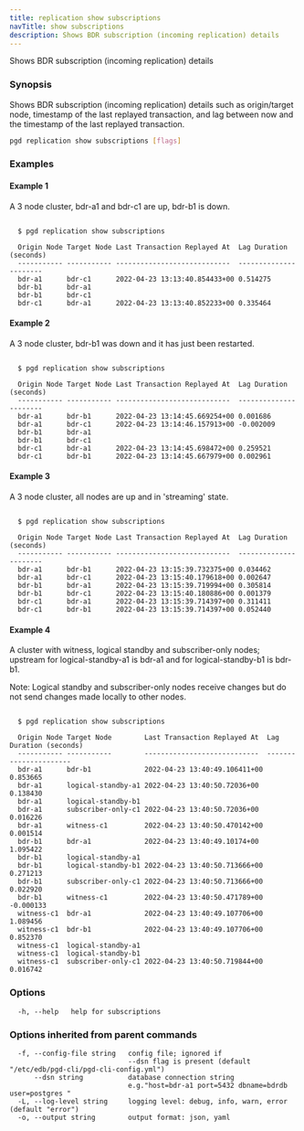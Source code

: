 ```yaml
---
title: replication show subscriptions
navTitle: show subscriptions
description: Shows BDR subscription (incoming replication) details
---
```


Shows BDR subscription (incoming replication) details

### Synopsis

Shows BDR subscription (incoming replication) details such as origin/target
node, timestamp of the last replayed transaction, and lag between now and the
timestamp of the last replayed transaction.

```sh
pgd replication show subscriptions [flags]
```

### Examples

#### Example 1

A 3 node cluster, bdr-a1 and bdr-c1 are up, bdr-b1 is down.

```text

  $ pgd replication show subscriptions

  Origin Node Target Node Last Transaction Replayed At  Lag Duration (seconds)
  ----------- ----------- ----------------------------  ----------------------
  bdr-a1      bdr-c1      2022-04-23 13:13:40.854433+00 0.514275
  bdr-b1      bdr-a1
  bdr-b1      bdr-c1
  bdr-c1      bdr-a1      2022-04-23 13:13:40.852233+00 0.335464
```


#### Example 2

A 3 node cluster, bdr-b1 was down and it has just been restarted.

```text

  $ pgd replication show subscriptions

  Origin Node Target Node Last Transaction Replayed At  Lag Duration (seconds)
  ----------- ----------- ----------------------------  ----------------------
  bdr-a1      bdr-b1      2022-04-23 13:14:45.669254+00 0.001686
  bdr-a1      bdr-c1      2022-04-23 13:14:46.157913+00 -0.002009
  bdr-b1      bdr-a1
  bdr-b1      bdr-c1
  bdr-c1      bdr-a1      2022-04-23 13:14:45.698472+00 0.259521
  bdr-c1      bdr-b1      2022-04-23 13:14:45.667979+00 0.002961
```


#### Example 3 

A 3 node cluster, all nodes are up and in 'streaming' state.

```text

  $ pgd replication show subscriptions

  Origin Node Target Node Last Transaction Replayed At  Lag Duration (seconds)
  ----------- ----------- ----------------------------  ----------------------
  bdr-a1      bdr-b1      2022-04-23 13:15:39.732375+00 0.034462
  bdr-a1      bdr-c1      2022-04-23 13:15:40.179618+00 0.002647
  bdr-b1      bdr-a1      2022-04-23 13:15:39.719994+00 0.305814
  bdr-b1      bdr-c1      2022-04-23 13:15:40.180886+00 0.001379
  bdr-c1      bdr-a1      2022-04-23 13:15:39.714397+00 0.311411
  bdr-c1      bdr-b1      2022-04-23 13:15:39.714397+00 0.052440
```


####  Example 4

A cluster with witness, logical standby and subscriber-only nodes; upstream for logical-standby-a1 is bdr-a1 and for logical-standby-b1 is bdr-b1.

Note: Logical standby and subscriber-only nodes receive changes but do not send changes made locally to other nodes.

```text

  $ pgd replication show subscriptions

  Origin Node Target Node        Last Transaction Replayed At  Lag Duration (seconds)
  ----------- -----------        ----------------------------  ----------------------
  bdr-a1      bdr-b1             2022-04-23 13:40:49.106411+00 0.853665
  bdr-a1      logical-standby-a1 2022-04-23 13:40:50.72036+00  0.138430
  bdr-a1      logical-standby-b1
  bdr-a1      subscriber-only-c1 2022-04-23 13:40:50.72036+00  0.016226
  bdr-a1      witness-c1         2022-04-23 13:40:50.470142+00 0.001514
  bdr-b1      bdr-a1             2022-04-23 13:40:49.10174+00  1.095422
  bdr-b1      logical-standby-a1
  bdr-b1      logical-standby-b1 2022-04-23 13:40:50.713666+00 0.271213
  bdr-b1      subscriber-only-c1 2022-04-23 13:40:50.713666+00 0.022920
  bdr-b1      witness-c1         2022-04-23 13:40:50.471789+00 -0.000133
  witness-c1  bdr-a1             2022-04-23 13:40:49.107706+00 1.089456
  witness-c1  bdr-b1             2022-04-23 13:40:49.107706+00 0.852370
  witness-c1  logical-standby-a1
  witness-c1  logical-standby-b1
  witness-c1  subscriber-only-c1 2022-04-23 13:40:50.719844+00 0.016742

```

### Options

```text
  -h, --help   help for subscriptions
```

### Options inherited from parent commands

```text
  -f, --config-file string   config file; ignored if 
                             --dsn flag is present (default "/etc/edb/pgd-cli/pgd-cli-config.yml")
      --dsn string           database connection string
                             e.g."host=bdr-a1 port=5432 dbname=bdrdb user=postgres "
  -L, --log-level string     logging level: debug, info, warn, error (default "error")
  -o, --output string        output format: json, yaml
```
